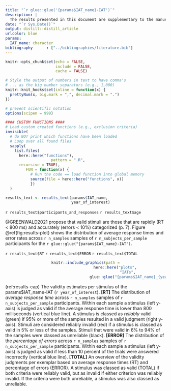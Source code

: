 ```yaml
---
title: "`r glue::glue('{params$IAT_name}-IAT')`"
description: |
  The results presented in this document are supplementary to the manuscript **"Implicit Association Tests: Stimuli Validation from Participant Responses"**.  Please refer to the accompanying [Open Science Framework](https://osf.io/dw23y/?view_only=25b62f307a1349e7883549b473091483) for details on the data, procedures, and other results.
date: "`r Sys.Date()`"
output: distill::distill_article
urlcolor: blue
params:
  IAT_name: character
bibliography      : ["../bibliographies/literature.bib"]
---
```


```r
knitr::opts_chunk$set(echo = FALSE,
                      include = FALSE,
                      cache = FALSE)

# Style the output of numbers in text to have comma's 
# ... as the big number separators (e.g., 1,000)
knitr::knit_hooks$set(inline = function(x) {
  prettyNum(x, big.mark = ",", decimal.mark = ".")
})

# prevent scientific notation
options(scipen = 999) 

#### CUSTOM FUNCTIONS ####
# Load custom created functions (e.g., exclusion criteria)
invisible(
  # do NOT print which functions have been loaded
  # Loop over all found files
  sapply(
    list.files(
      here::here("functions"),
                    pattern = ".R",
      recursive = TRUE),
         FUN = function(x) {
           # Run the code == load function into global memory
           source(file = here::here("functions", x))
           })
  )

```

```r
results_text <- results_text(params$IAT_name,
                             year_of_interest)
```

`r results_text$participants_and_responses` `r results_text$age` 

@GREENWALD2021 propose that valid stimuli are those that are rapidly (RT < 800 ms) and accurately (errors < 10%) categorized (p. 7). Figure \@ref(fig:results-plot) shows the distribution of average response times and error rates across `r n_samples` samples of `r n_subjects_per_sample` participants for the `r glue::glue("{params$IAT_name}-IAT")`. 

`r results_text$RT` `r results_text$ERROR` `r results_text$TOTAL`

<center>

```r
knitr::include_graphics(path =
                          here::here("plots",
                                     "IATs",
                                     glue::glue("{params$IAT_name}_{year_of_interest}.png")))
```

</center>
  
(ref:results-cap) The validity estimates per stimulus of the params$IAT_name-IAT (`r year_of_interest`). **[RT]** The distribution of *average response time* across `r n_samples` samples of `r n_subjects_per_sample` participants. Within each sample a stimulus (left y-axis) is judged as valid if the average response time is lower than 800 milliseconds (vertical blue line). A stimulus is classed as *reliably* valid (green) if 95% or more of the samples resulted in a valid judgment (right y-axis). Stimuli are considered reliably invalid (red) if a stimulus is classed as valid in 5% or less of the samples. Stimuli that were valid in 6% to 94% of the samples were classed as unreliable (black). **[ERROR]** The distribution of the *percentage of errors* across `r n_samples` samples of `r n_subjects_per_sample` participants. Within each sample a stimulus (left y-axis) is judged as valid if less than 10 percent of the trials were answered incorrectly (vertical blue line). **[TOTAL]** An overview of the validity judgments per exemplar based on average response times (RT) and percentage of errors (ERROR). A stimulus was classed as valid (TOTAL) if both criteria were reliably valid, but as invalid if either criterion was reliably invalid. If the criteria were both unreliable, a stimulus was also classed as unreliable.



